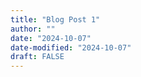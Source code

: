 ```yaml
---
title: "Blog Post 1"
author: ""
date: "2024-10-07"
date-modified: "2024-10-07"
draft: FALSE
---
```


